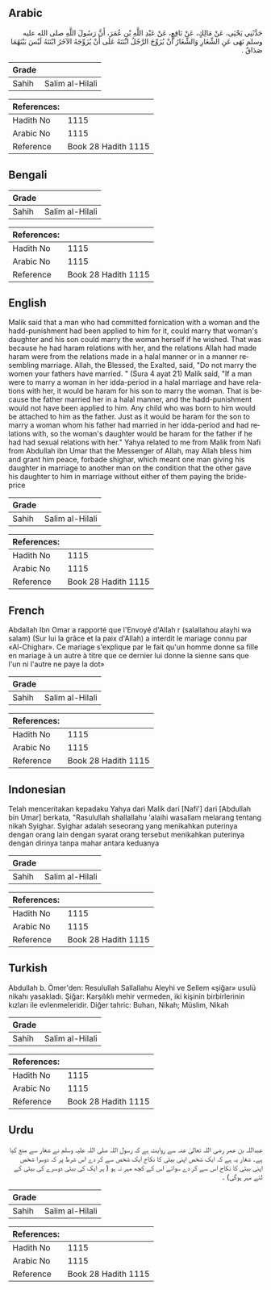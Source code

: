 ## Arabic


<div dir="rtl" lang="ar" style={{fontSize:'larger',backgroundColor:'#f8f9fa',padding:20}}>
حَدَّثَنِي يَحْيَى، عَنْ مَالِكٍ، عَنْ نَافِعٍ، عَنْ عَبْدِ اللَّهِ بْنِ عُمَرَ، أَنَّ رَسُولَ اللَّهِ صلى الله عليه وسلم نَهَى عَنِ الشِّغَارِ وَالشِّغَارُ أَنْ يُزَوِّجَ الرَّجُلُ ابْنَتَهُ عَلَى أَنْ يُزَوِّجَهُ الآخَرُ ابْنَتَهُ لَيْسَ بَيْنَهُمَا صَدَاقٌ ‏.‏
</div>
<div style={{backgroundColor:'#f8f9fa',padding:20, marginBottom: 10}}><table> <thead> <tr> <th>Grade</th> <th></th> </tr> </thead> <tbody> <tr><td>Sahih</td><td>Salim al-Hilali</td></tr></tbody></table><table> <thead> <tr> <th>References:</th> <th></th> </tr> </thead> <tbody><tr><td>Hadith No</td><td>1115</td></tr><tr><td>Arabic No</td><td>1115</td></tr><tr><td>Reference</td><td>Book 28 Hadith 1115</td></tr></tbody></table></div>

## Bengali


<div dir="ltr" lang="bn" style={{fontSize:'larger',backgroundColor:'#f8f9fa',padding:20}}>

</div>
<div style={{backgroundColor:'#f8f9fa',padding:20, marginBottom: 10}}><table> <thead> <tr> <th>Grade</th> <th></th> </tr> </thead> <tbody> <tr><td>Sahih</td><td>Salim al-Hilali</td></tr></tbody></table><table> <thead> <tr> <th>References:</th> <th></th> </tr> </thead> <tbody><tr><td>Hadith No</td><td>1115</td></tr><tr><td>Arabic No</td><td>1115</td></tr><tr><td>Reference</td><td>Book 28 Hadith 1115</td></tr></tbody></table></div>

## English


<div dir="ltr" lang="en" style={{fontSize:'larger',backgroundColor:'#f8f9fa',padding:20}}>
Malik said that a man who had committed fornication with a woman and the hadd-punishment had been applied to him for it, could marry that woman's daughter and his son could marry the woman herself if he wished. That was because he had haram relations with her, and the relations Allah had made haram were from the relations made in a halal manner or in a manner resembling marriage. Allah, the Blessed, the Exalted, said, "Do not marry the women your fathers have married. " (Sura 4 ayat 21) Malik said, "If a man were to marry a woman in her idda-period in a halal marriage and have relations with her, it would be haram for his son to marry the woman. That is because the father married her in a halal manner, and the hadd-punishment would not have been applied to him. Any child who was born to him would be attached to him as the father. Just as it would be haram for the son to marry a woman whom his father had married in her idda-period and had relations with, so the woman's daughter would be haram for the father if he had had sexual relations with her." Yahya related to me from Malik from Nafi from Abdullah ibn Umar that the Messenger of Allah, may Allah bless him and grant him peace, forbade shighar, which meant one man giving his daughter in marriage to another man on the condition that the other gave his daughter to him in marriage without either of them paying the bride-price
</div>
<div style={{backgroundColor:'#f8f9fa',padding:20, marginBottom: 10}}><table> <thead> <tr> <th>Grade</th> <th></th> </tr> </thead> <tbody> <tr><td>Sahih</td><td>Salim al-Hilali</td></tr></tbody></table><table> <thead> <tr> <th>References:</th> <th></th> </tr> </thead> <tbody><tr><td>Hadith No</td><td>1115</td></tr><tr><td>Arabic No</td><td>1115</td></tr><tr><td>Reference</td><td>Book 28 Hadith 1115</td></tr></tbody></table></div>

## French


<div dir="ltr" lang="fr" style={{fontSize:'larger',backgroundColor:'#f8f9fa',padding:20}}>
Abdallah Ibn Omar a rapporté que l'Envoyé d'Allah r (salallahou alayhi wa salam) (Sur lui la grâce et la paix d'Allah) a interdit le mariage connu par «Al-Chighar». Ce mariage s'explique par le fait qu'un homme donne sa fille en mariage à un autre à titre que ce dernier lui donne la sienne sans que l'un ni l'autre ne paye la dot»
</div>
<div style={{backgroundColor:'#f8f9fa',padding:20, marginBottom: 10}}><table> <thead> <tr> <th>Grade</th> <th></th> </tr> </thead> <tbody> <tr><td>Sahih</td><td>Salim al-Hilali</td></tr></tbody></table><table> <thead> <tr> <th>References:</th> <th></th> </tr> </thead> <tbody><tr><td>Hadith No</td><td>1115</td></tr><tr><td>Arabic No</td><td>1115</td></tr><tr><td>Reference</td><td>Book 28 Hadith 1115</td></tr></tbody></table></div>

## Indonesian


<div dir="ltr" lang="id" style={{fontSize:'larger',backgroundColor:'#f8f9fa',padding:20}}>
Telah menceritakan kepadaku Yahya dari Malik dari [Nafi'] dari [Abdullah bin Umar] berkata, "Rasulullah shallallahu 'alaihi wasallam melarang tentang nikah Syighar. Syighar adalah seseorang yang menikahkan puterinya dengan orang lain dengan syarat orang tersebut menikahkan puterinya dengan dirinya tanpa mahar antara keduanya
</div>
<div style={{backgroundColor:'#f8f9fa',padding:20, marginBottom: 10}}><table> <thead> <tr> <th>Grade</th> <th></th> </tr> </thead> <tbody> <tr><td>Sahih</td><td>Salim al-Hilali</td></tr></tbody></table><table> <thead> <tr> <th>References:</th> <th></th> </tr> </thead> <tbody><tr><td>Hadith No</td><td>1115</td></tr><tr><td>Arabic No</td><td>1115</td></tr><tr><td>Reference</td><td>Book 28 Hadith 1115</td></tr></tbody></table></div>

## Turkish


<div dir="ltr" lang="tr" style={{fontSize:'larger',backgroundColor:'#f8f9fa',padding:20}}>
Abdullah b. Ömer'den: Resulullah Sallallahu Aleyhi ve Sellem «şiğar» usulü nikahı yasakladı. Şiğar: Karşılıklı mehir vermeden, iki kişinin birbirlerinin kızları ile evlenmeleridir. Diğer tahric: Buharı, Nikah; Müslim, Nikah
</div>
<div style={{backgroundColor:'#f8f9fa',padding:20, marginBottom: 10}}><table> <thead> <tr> <th>Grade</th> <th></th> </tr> </thead> <tbody> <tr><td>Sahih</td><td>Salim al-Hilali</td></tr></tbody></table><table> <thead> <tr> <th>References:</th> <th></th> </tr> </thead> <tbody><tr><td>Hadith No</td><td>1115</td></tr><tr><td>Arabic No</td><td>1115</td></tr><tr><td>Reference</td><td>Book 28 Hadith 1115</td></tr></tbody></table></div>

## Urdu


<div dir="rtl" lang="ur" style={{fontSize:'larger',backgroundColor:'#f8f9fa',padding:20}}>
عبداللہ بن عمر رضی اللہ تعالیٰ عنہ سے روایت ہے کہ رسول اللہ صلی اللہ علیہ وسلم نے شغار سے منع کیا ہے۔ شغار یہ ہے کہ ایک شخص اپنی بیٹی کا نکاح ایک شخص سے کر دے اس شرط پر کہ دوسرا شخص اپنی بیٹی کا نکاح اس سے کر دے سوائے اس کے کچھ مہر نہ ہو ( ہر ایک کی بیٹی دوسرے کی بیٹی کے لئے مہر ہوگی) ۔
</div>
<div style={{backgroundColor:'#f8f9fa',padding:20, marginBottom: 10}}><table> <thead> <tr> <th>Grade</th> <th></th> </tr> </thead> <tbody> <tr><td>Sahih</td><td>Salim al-Hilali</td></tr></tbody></table><table> <thead> <tr> <th>References:</th> <th></th> </tr> </thead> <tbody><tr><td>Hadith No</td><td>1115</td></tr><tr><td>Arabic No</td><td>1115</td></tr><tr><td>Reference</td><td>Book 28 Hadith 1115</td></tr></tbody></table></div>